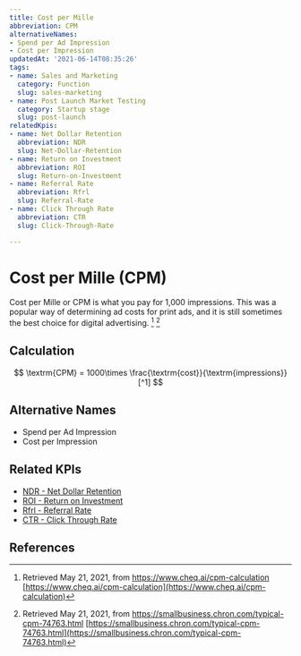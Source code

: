 ```yaml
---
title: Cost per Mille
abbreviation: CPM
alternativeNames:
- Spend per Ad Impression
- Cost per Impression
updatedAt: '2021-06-14T08:35:26'
tags:
- name: Sales and Marketing
  category: Function
  slug: sales-marketing
- name: Post Launch Market Testing
  category: Startup stage
  slug: post-launch
relatedKpis:
- name: Net Dollar Retention
  abbreviation: NDR
  slug: Net-Dollar-Retention
- name: Return on Investment
  abbreviation: ROI
  slug: Return-on-Investment
- name: Referral Rate
  abbreviation: Rfrl
  slug: Referral-Rate
- name: Click Through Rate
  abbreviation: CTR
  slug: Click-Through-Rate

---
```


# Cost per Mille (CPM)

Cost per Mille or CPM is what you pay for 1,000 impressions. This was a popular way of determining ad costs for print ads, and it is still sometimes the best choice for digital advertising. [^1] [^2]

## Calculation

$$
\textrm{CPM} = 1000\times \frac{\textrm{cost}}{\textrm{impressions}} [^1]
$$



## Alternative Names

- Spend per Ad Impression
- Cost per Impression

## Related KPIs

- [NDR - Net Dollar Retention](/en/kpis/Net-Dollar-Retention)
- [ROI - Return on Investment](/en/kpis/Return-on-Investment)
- [Rfrl - Referral Rate](/en/kpis/Referral-Rate)
- [CTR - Click Through Rate](/en/kpis/Click-Through-Rate)

## References

[^1]:   Retrieved May 21, 2021, from https://www.cheq.ai/cpm-calculation [https://www.cheq.ai/cpm-calculation](https://www.cheq.ai/cpm-calculation)
[^2]:   Retrieved May 21, 2021, from https://smallbusiness.chron.com/typical-cpm-74763.html [https://smallbusiness.chron.com/typical-cpm-74763.html](https://smallbusiness.chron.com/typical-cpm-74763.html)
[^3]:   Retrieved May 21, 2021, from https://www.omnicalculator.com/finance/cpm [https://www.omnicalculator.com/finance/cpm](https://www.omnicalculator.com/finance/cpm)
